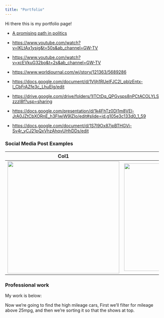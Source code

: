 ```yaml
---
title: "Portfolio"
---
```


Hi there this is my portfolio page!

-   [A promising path in politics](https://www.youtube.com/watch?v=s38N27Mu2OU&t=1024s)

-   <https://www.youtube.com/watch?v=lKLtAx1ysjg&t=50s&ab_channel=GW-TV>

-   <https://www.youtube.com/watch?v=xcEVkuG32bo&t=2s&ab_channel=GW-TV>

-   <https://www.worldjournal.com/wj/story/121363/5689286>

-   <https://docs.google.com/document/d/1Vljh1RUeIFJC2I_pblzEntx-I_CbFrAZfe3c_LhuElg/edit>

-   <https://drive.google.com/drive/folders/1lTCtDq_QPGvsps8nPCtACOLYLSzzzI8f?usp=sharing>

-   <https://docs.google.com/presentation/d/1k4FhTz0Dl1m8VEl-JrA0JZtCbXORnE_h3FIwjW9lZIo/edit#slide=id.g105e3c133d0_1_59>

-   <https://docs.google.com/document/d/1S7l9Ox87jpBTHGVi-Sv4r_yCJ21pQxVhzAhqvUHhDDs/edit>

### Social Media Post Examples

| Col1                                                                                                                                       | Col2                                                                           |
|--------------------------------------------------------------------------------------------------------------------------------------------|--------------------------------------------------------------------------------|
| [![](images/Shrek%20-%20Mayoral%20Basics%20Post_CLA_2021%E2%80%9D.png){fig-align="left" width="366"}](https://www.instagram.com/causeusa/) | ![](images/Screen%20Shot%202022-10-11%20at%203.01.24%20PM-01.png){width="351"} |

### Professional work

My work is below:

Now we're going to find the high mileage cars, First we'll filter for mileage above 25mpg, and then we're sorting it so that the shows at top.

```r
```
